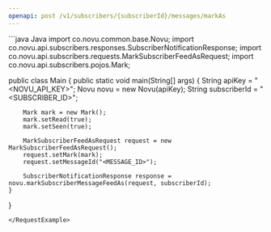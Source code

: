 ```yaml
---
openapi: post /v1/subscribers/{subscriberId}/messages/markAs
---
```


<Snippet file="apikey-warning.mdx" />
<RequestExample>
```java Java
import co.novu.common.base.Novu;
import co.novu.api.subscribers.responses.SubscriberNotificationResponse;
import co.novu.api.subscribers.requests.MarkSubscriberFeedAsRequest;
import co.novu.api.subscribers.pojos.Mark;

public class Main {
    public static void main(String[] args) {
        String apiKey = "<NOVU_API_KEY>";
        Novu novu = new Novu(apiKey);
        String subscriberId = "<SUBSCRIBER_ID>";

        Mark mark = new Mark();
        mark.setRead(true);
        mark.setSeen(true);
        
        MarkSubscriberFeedAsRequest request = new MarkSubscriberFeedAsRequest();
        request.setMark(mark);
        request.setMessageId("<MESSAGE_ID>");

        SubscriberNotificationResponse response = novu.markSubscriberMessageFeedAs(request, subscriberId);
    }
}
```
</RequestExample>